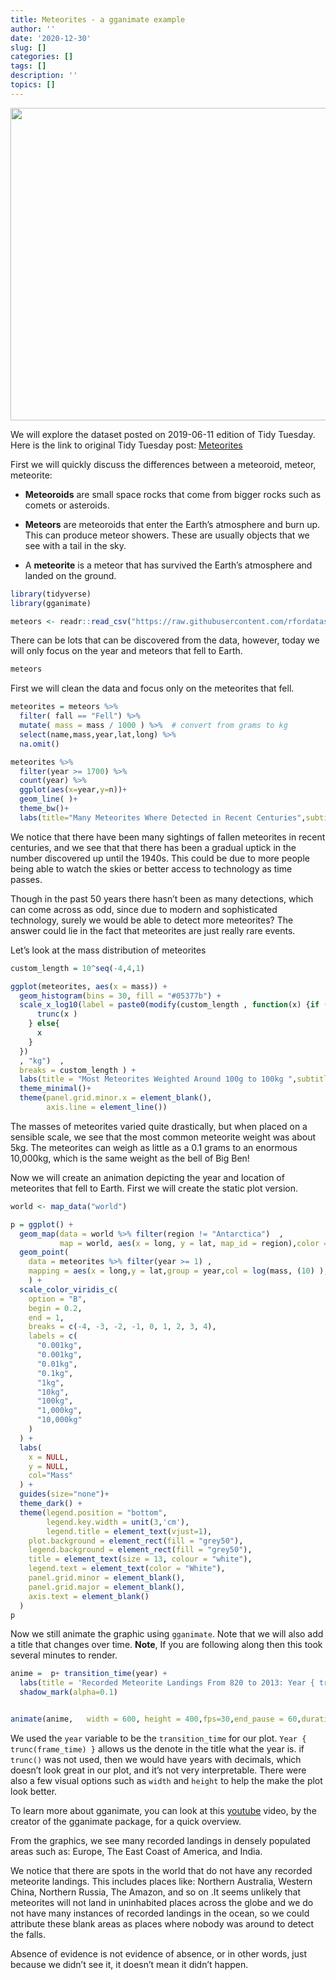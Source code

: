 ```yaml
---
title: Meteorites - a gganimate example
author: ''
date: '2020-12-30'
slug: []
categories: []
tags: []
description: ''
topics: []
---
```



<p align='center'>
<img src="/images/meteor.jpeg" width="800" height="500">
</p>

We will explore the dataset posted on 2019-06-11 edition of Tidy Tuesday. Here is the link to original Tidy Tuesday post: [Meteorites](https://github.com/rfordatascience/tidytuesday/tree/master/data/2019/2019-06-11) 

First we will quickly discuss the differences between a meteoroid, meteor, meteorite:

* **Meteoroids** are small space rocks that come from bigger rocks such as comets or asteroids. 

* **Meteors** are meteoroids that enter the Earth's atmosphere and burn up. This can produce meteor showers. These are usually objects that we see with a tail in the sky.

* A **meteorite** is a meteor that has survived the Earth's atmosphere and landed on the ground.



```r
library(tidyverse)
library(gganimate)
```


```r
meteors <- readr::read_csv("https://raw.githubusercontent.com/rfordatascience/tidytuesday/master/data/2019/2019-06-11/meteorites.csv")
```


There can be lots that can be discovered from the data, however, today we will only focus on the year and meteors that fell to Earth.

```r
meteors
```


First we will clean the data and focus only on the meteorites that fell.   

```r


meteorites = meteors %>%
  filter( fall == "Fell") %>%
  mutate( mass = mass / 1000 ) %>%  # convert from grams to kg
  select(name,mass,year,lat,long) %>%
  na.omit()
```




```r
meteorites %>%
  filter(year >= 1700) %>%
  count(year) %>%
  ggplot(aes(x=year,y=n))+
  geom_line( )+
  theme_bw()+
  labs(title="Many Meteorites Where Detected in Recent Centuries",subtitle="Number of meteorites that fell to Earth from 1700-2013",x="Year",y="Numer of meteorites")
```

We notice that there have been many sightings of fallen meteorites in recent centuries, and we see that that there has been a gradual uptick in the number discovered up until the 1940s. This could be due to more people being able to watch the skies or better access to technology as time passes. 

Though in the past 50 years there hasn't been as many detections, which can come across as odd, since due to modern and sophisticated technology, surely we would be able to detect more meteorites? The answer could lie in the fact that meteorites are just really rare events.


Let's look at the mass distribution of meteorites

```r
custom_length = 10^seq(-4,4,1) 

ggplot(meteorites, aes(x = mass)) +
  geom_histogram(bins = 30, fill = "#05377b") +
  scale_x_log10(label = paste0(modify(custom_length , function(x) {if (x > 1) {
      trunc(x )
    } else{
      x
    }
  })
  , "kg")  ,
  breaks = custom_length ) +
  labs(title = "Most Meteorites Weighted Around 100g to 100kg ",subtitle = "Mass Distribution of Meteorites With Log Base 10 Scale", x = "Mass (kg)", y = "Count")+
  theme_minimal()+
  theme(panel.grid.minor.x = element_blank(),
        axis.line = element_line())
```


The masses of meteorites varied quite drastically, but when placed on a sensible scale, we see that the most common meteorite weight was about 5kg. The meteorites can weigh as little as a 0.1 grams to an enormous 10,000kg, which is the same weight as the bell of Big Ben!


Now we will create an animation depicting the year and location of meteorites that fell to Earth. First we will create the static plot version.


```r

world <- map_data("world")

p = ggplot() +
  geom_map(data = world %>% filter(region != "Antarctica")  ,
           map = world, aes(x = long, y = lat, map_id = region),color = "grey20",fill = "black") +
  geom_point(
    data = meteorites %>% filter(year >= 1) ,
    mapping = aes(x = long,y = lat,group = year,col = log(mass, (10) ),size=mass  )
    ) +
  scale_color_viridis_c(
    option = "B",
    begin = 0.2,
    end = 1,
    breaks = c(-4, -3, -2, -1, 0, 1, 2, 3, 4),
    labels = c(
      "0.001kg",
      "0.001kg",
      "0.01kg",
      "0.1kg",
      "1kg",
      "10kg",
      "100kg",
      "1,000kg",
      "10,000kg"
    )
  ) +
  labs(
    x = NULL,
    y = NULL,
    col="Mass"
  ) +
  guides(size="none")+
  theme_dark() +
  theme(legend.position = "bottom",
        legend.key.width = unit(3,'cm'),
        legend.title = element_text(vjust=1),
    plot.background = element_rect(fill = "grey50"),
    legend.background = element_rect(fill = "grey50"),
    title = element_text(size = 13, colour = "white"),
    legend.text = element_text(color = "White"),
    panel.grid.minor = element_blank(),
    panel.grid.major = element_blank(),
    axis.text = element_blank()
  )
p
```

Now we still animate the graphic using `gganimate`. Note that we will also add a title that changes over time. **Note**, If you are following along then this took several minutes to render.

```r
anime =  p+ transition_time(year) +
  labs(title = 'Recorded Meteorite Landings From 820 to 2013: Year { trunc(frame_time) }')+
  shadow_mark(alpha=0.1)


animate(anime,   width = 600, height = 400,fps=30,end_pause = 60,duration = 30)
```

We used the `year` variable  to be the `transition_time` for our plot. `Year { trunc(frame_time) }` allows us the denote in the title what the year is. if `trunc()` was not used, then we would have years with decimals, which doesn't look great in our plot, and it's not very interpretable. There were also a few visual options such as `width` and `height` to help the make the plot look better.

To learn more about gganimate, you can look at this [youtube](https://www.youtube.com/watch?v=3UY7Or0v_dI) video, by the creator of the gganimate package, for a quick overview.


From the graphics, we see many recorded landings in densely populated areas such as: Europe, The East Coast of America, and India.

We notice that there are spots in the world that do not have any recorded meteorite landings. This includes places like: Northern Australia, Western China, Northern Russia, The Amazon, and so on .It seems unlikely that meteorites will not land in uninhabited places across the globe and we do not have many instances of recorded landings in the ocean, so we could attribute these blank areas as places where nobody was around to detect the falls.

Absence of evidence is not evidence of absence, or in other words, just because we didn’t see it, it doesn’t mean it didn’t happen.


